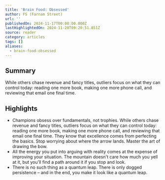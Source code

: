 ```yaml
---
title: 'Brain Food: Obsessed'
author: FS (Farnam Street)
url: ''
publishedOn: 2024-11-17T00:00:00.000Z
lastHighlightedOn: 2024-11-20T09:20:51.851Z
source: reader
category: articles
tags: []
aliases:
  - brain-food-obsessed
---
```

## Summary

While others chase revenue and fancy titles, outliers focus on what they can control today: reading one more book, making one more phone call, and reviewing that email one final time.

## Highlights
- Champions obsess over fundamentals, not trophies.
  While others chase revenue and fancy titles, outliers focus on what they can control today: reading one more book, making one more phone call, and reviewing that email one final time. They know that excellence comes from perfecting the basics.
  Stop worrying about where the arrow lands. Master the art of drawing the bow.
- All the energy you put into arguing with reality comes at the expense of improving your situation. The mountain doesn't care how much you yell at it, but you'll find a path around it if you stop and look.
- There is no such thing as a quantum leap. There is only dogged persistence – and in the end, you make it look like a quantum leap.
